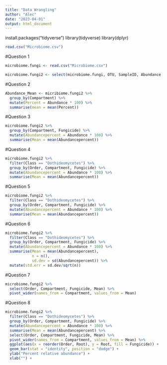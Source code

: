 ---
title: "Data Wrangling"
author: "Alec"
date: "2023-04-01"
output: html_document
---

install.packages("tidyverse")
library(tidyverse)
library(dplyr)


```{r}
read.csv("Microbiome.csv")
```

#Question 1   
```{r}
microbiome.fungi <- read.csv("Microbiome.csv")
```

```{r}
microbiome.fungi2 <- select(microbiome.fungi, OTU, SampleID, Abundance, Crop, Compartment, DateSampled, GrowthStage, Treatment, Rep, Fungicide, Kingdom:Species, Taxonomy)
```

#Question 2
```{r}
Abundance_Mean <- micribiome.fungi2 %>%
  group_by(Compartment) %>%
  mutate(Percent = Abundance * 100) %>%
  summarise(mean = mean(Percent))
```

#Question 3
```{r}
microbiome.fungi2 %>%
  group_by(Compartment, Fungicide) %>%
  mutate(Abundancepercent = Abundance * 100) %>%
  summarise(Mean = mean(Abundancepercent))
```

#Question 4
```{r}
microbiome.fungi2 %>%
  filter(Class == "Dothideomycetes") %>%
  group_by(Order, Compartment, Fungicide) %>%
  mutate(Abundancepercent = Abundance * 100) %>%
  summarise(Mean = mean(Abundancepercent))
```

#Question 5
```{r}
microbiome.fungi2 %>%
  filter(Class == "Dothideomycetes") %>%
  group_by(Order, Compartment, Fungicide) %>%
  mutate(Abundancepercent = Abundance * 100) %>%
  summarise(Mean = mean(Abundancepercent))
```

#Question 6
```{r}
microbiome.fungi2 %>%
  filter(Class == "Dothideomycetes") %>%
  group_by(Order, Compartment, Fungicide) %>%
  mutate(Abundancepercent = Abundance * 100) %>%
  summarise(Mean = mean(Abundancepercent), 
            n = n(), 
            sd.dev = sd(Abundancepercent)) %>%
  mutate(std.err = sd.dev/sqrt(n))
```

#Question 7
```{r}
microbiome.fungi2 %>%
  select(Order, Compartment, Fungicide, Mean) %>%
  pivot_wider(names_from = Compartment, values_from = Mean)
```

#Question 8
```{r}
microbiome.fungi2 %>%
  filter(Class == "Dothideomycetes") %>%
  group_by(Order, Compartment, Fungicide) %>%
  mutate(Abundancepercent = Abundance * 100) %>%
  summarise(Mean = mean(Abundancepercent) %>%
  select(Order, Compartment, Fungicide, Mean) %>%
  pivot_wider(names_from = Compartment, values_from = Mean) %>%
  ggplot(aes(x = reorder(Order, Root), y = Root, fill = Fungicide)) +
  geom_bar(stat = "identity", position = "dodge") +
  ylab("Percent relative abundance") +
  xlab("") + 
```
